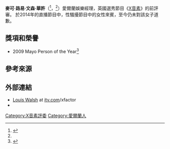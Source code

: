 {{Infobox person
| name         = 路易·華許<br>{{lang|en|Louis Walsh}}
| image        = Louis Walsh2009July.jpg
| image_size   = 200px
| caption      = 華許，2009年
| birth_name   = 麥可·路易·文森·華許<br>{{lang|en|Michael Louis Vincent Walsh}}
| birth_date   = {{Birth date and age|df=yes|1952|8|5|66}}
| birth_place  = 愛爾蘭[[梅奧郡|梅奧郡]][[Kiltimagh|Kiltimagh]]{{Citation needed|date=October 2015}}
| occupation   = [[娛樂經理|娛樂經理]]、電視人物
| years_active = 1993年至今
| nationality  = [[愛爾蘭|愛爾蘭]]
| employer     = [[Syco|Syco]] / [[獨立電視公司|ITV]]
| known_for =   {{flat list|
* 《[[X音素|X音素]]》
* 《[[Popstars|Popstars]]》
* 《[[Ireland's_Got_Talent_(TV_Show)|愛爾蘭達人秀]]》
}}
| television   = <!--- Do not add years next to any television 
Shows ---> 《[[Popstars|Irish Popstars]]》<br/>《[[Popstars:_The_Rivals|Popstars: The Rivals]]》<br/>《[[You're_a_Star|You're a Star]]》<br/>《[[英國版X音素|X音素]]》<br/>《[[Ireland's_Got_Talent_(TV_Show)|愛爾蘭達人秀]]》
}}

'''麥可·路易·文森·華許'''（{{lang-en|Michael Louis Vincent Walsh}}<ref>{{cite web|url=http://www.thebiographychannel.co.uk/biographies/louis-walsh/biography.html|title=Biography – Louis Walsh|publisher=thebiographychannel.co.uk|accessdate=3 October 2011|deadurl=yes|archiveurl=https://web.archive.org/web/20120104193404/http://www.thebiographychannel.co.uk/biographies/louis-walsh/biography.html|archivedate=2012-01-04}}</ref>，{{bd|1952年|8月5日}}<ref name=2009_mayo_person_of_the_year/>）愛爾蘭娛樂經理，英國選秀節目《[[英國版X音素|X音素]]》的前評審。 於2014年的直播節目中，性騷擾節目中的女性來賓，至今仍未對該女子道歉。

==獎項和榮譽==
*2009 Mayo Person of the Year<ref name=2009_mayo_person_of_the_year>{{cite news|url=http://www.mayonews.ie/index.php?option=com_content&task=view&id=5825&Itemid=38|title=Louis Walsh is Mayo Person of the Year|publisher=Mayonews.ie|date=27 January 2009|accessdate=3 October 2011|archive-date=2020-03-07|archive-url=https://web.archive.org/web/20200307064109/http://www.mayonews.ie/index.php?option=com_content&task=view&id=5825&Itemid=38|dead-url=no}}</ref>

==參考來源==
{{reflist}}

==外部連結==
{{Commons category|Louis Walsh}}
* [https://web.archive.org/web/20080707001053/http://www.xfactor.tv/judges/profile/?scid=7 Louis Walsh] at [[itv.com|itv.com]]/xfactor
* {{imdb name|id=1123986|name=路易·華許}}
{{Authority control}}
{{DEFAULTSORT:Walsh, Louis}}
[[Category:X音素評委|Category:X音素評委]]
[[Category:愛爾蘭人|Category:愛爾蘭人]]